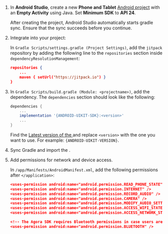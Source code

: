 <PlatformWrapper platform="android">

1.  In **Android Studio**, create a new **Phone and Tablet** [Android project](https://developer.android.com/studio/projects/create-project) with an **Empty Activity** using Java. Set **Minimum SDK** to **API 24**.

    After creating the project, Android Studio automatically starts gradle sync. Ensure that the sync succeeds before you continue.

2.  Integrate <Vg k="UIK" /> into your project:

    In `Gradle Scripts/settings.gradle (Project Settings)`, add the `jitpack` repository by adding the following line to the `repositories` section inside `dependencyResolutionManagement`:

    ```json
    repositories {
        ...
        maven { setUrl("https://jitpack.io") }
    }
    ```

3.  In `Gradle Scripts/build.gradle (Module: <projectname>)`, add the  dependency. The `dependencies` section should look like the following:

    ``` groovy
    dependencies {
        ...
        implementation '{ANDROID-UIKIT-SDK}:<version>'
        ...
    }
    ```

    Find the [Latest version of the <Vg k="UIK" />](https://jitpack.io/#com.github.AgoraIO-Community/Android-UIKIT) and replace `<version>` with the one you want to use. For example: `{ANDROID-UIKIT-VERSION}`.

4.  Sync Gradle and import the <Vg k="UIK" />.

5.  Add permissions for network and device access.

    In `/app/Manifests/AndroidManifest.xml`, add the following permissions after `</application>`:

    ```json
    <uses-permission android:name="android.permission.READ_PHONE_STATE"/>
    <uses-permission android:name="android.permission.INTERNET" />
    <uses-permission android:name="android.permission.RECORD_AUDIO" />
    <uses-permission android:name="android.permission.CAMERA" />
    <uses-permission android:name="android.permission.MODIFY_AUDIO_SETTINGS" />
    <uses-permission android:name="android.permission.ACCESS_WIFI_STATE" />
    <uses-permission android:name="android.permission.ACCESS_NETWORK_STATE" />

    <!-- The Agora SDK requires Bluetooth permissions in case users are using Bluetooth devices.-->
    <uses-permission android:name="android.permission.BLUETOOTH" />
    ```

</PlatformWrapper>
